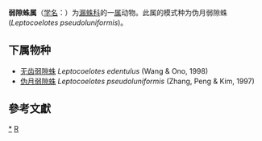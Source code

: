 {{Automatic taxobox
| taxon = Leptocoelotes
| authority = Wang, 2002
| type species = 伪月弱隙蛛<br>''Leptocoelotes pseudoluniformis''
| type species authority = Zhang, Peng & Kim, 1997
}}
'''弱隙蛛属'''（[[学名|学名]]：{{lang|la|''Leptocoelotes ''}}）为[[漏蛛科|漏蛛科]]的一[[属|属]]动物。此属的模式种为伪月弱隙蛛(''Leptocoelotes pseudoluniformis'')。

==下属物种==
* [[无齿弱隙蛛|无齿弱隙蛛]] ''Leptocoelotes edentulus'' (Wang & Ono, 1998)
* [[伪月弱隙蛛|伪月弱隙蛛]] ''Leptocoelotes pseudoluniformis'' (Zhang, Peng & Kim, 1997)

==參考文獻==
{{reflist}}

{{taxonbar}}

[[Category:_弱隙蛛属|*]]
[[Category:_2002年描述的分类群|R]]